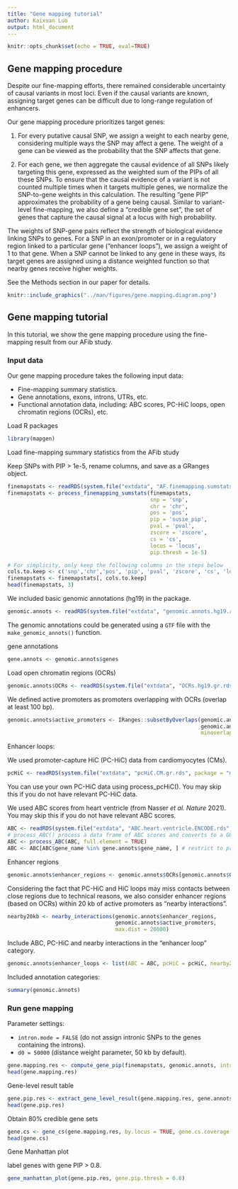 ```yaml
---
title: "Gene mapping tutorial"
author: Kaixuan Luo
output: html_document
---
```


```r
knitr::opts_chunk$set(echo = TRUE, eval=TRUE)
```

## Gene mapping procedure

Despite our fine-mapping efforts, there remained considerable uncertainty of 
causal variants in most loci. Even if the causal variants are known, 
assigning target genes can be difficult due to long-range regulation of enhancers. 

Our gene mapping procedure prioritizes target genes: 

(1) For every putative causal SNP, we assign a weight to each nearby gene, 
considering multiple ways the SNP may affect a gene.
The weight of a gene can be viewed as the probability that the SNP affects that gene. 

(2) For each gene, we then aggregate the causal evidence of all SNPs likely 
targeting this gene, expressed as the weighted sum of the PIPs of all these SNPs. 
To ensure that the causal evidence of a variant is not counted multiple times 
when it targets multiple genes, we normalize the SNP-to-gene weights in this 
calculation. The resulting “gene PIP” approximates the probability of a gene 
being causal. 
Similar to variant-level fine-mapping, we also define a “credible gene set”, 
the set of genes that capture the causal signal at a locus with high probability.

The weights of SNP-gene pairs reflect the strength of biological evidence 
linking SNPs to genes. 
For a SNP in an exon/promoter or in a regulatory region linked to a particular gene 
("enhancer loops"), 
we assign a weight of 1 to that gene. 
When a SNP cannot be linked to any gene 
in these ways, its target genes are assigned using a distance weighted function
so that nearby genes receive higher weights. 

See the Methods section in our paper for details.


```r
knitr::include_graphics("../man/figures/gene.mapping.diagram.png")
```

## Gene mapping tutorial

In this tutorial, we show the gene mapping procedure using the fine-mapping result 
from our AFib study.

### Input data

Our gene mapping procedure takes the following input data:

* Fine-mapping summary statistics.
* Gene annotations, exons, introns, UTRs, etc.
* Functional annotation data, including: ABC scores, PC-HiC loops,
open chromatin regions (OCRs), etc. 

Load R packages
```r
library(mapgen)
```

Load fine-mapping summary statistics from the AFib study

Keep SNPs with PIP > 1e-5, rename columns, and save as a GRanges object.
```r
finemapstats <- readRDS(system.file("extdata", "AF.finemapping.sumstats.rds", package = "mapgen"))
finemapstats <- process_finemapping_sumstats(finemapstats, 
                                             snp = 'snp', 
                                             chr = 'chr', 
                                             pos = 'pos', 
                                             pip = 'susie_pip', 
                                             pval = 'pval', 
                                             zscore = 'zscore', 
                                             cs = 'cs', 
                                             locus = 'locus',  
                                             pip.thresh = 1e-5)

# For simplicity, only keep the following columns in the steps below
cols.to.keep <- c('snp','chr','pos', 'pip', 'pval', 'zscore', 'cs', 'locus')
finemapstats <- finemapstats[, cols.to.keep]
head(finemapstats, 3)
```

We included basic genomic annotations (hg19) in the package.

```r
genomic.annots <- readRDS(system.file("extdata", "genomic.annots.hg19.rds", package = "mapgen"))
```

The genomic annotations could be generated using a `GTF` file with the 
`make_genomic_annots()` function.

gene annotations
```r
gene.annots <- genomic.annots$genes
```

Load open chromatin regions (OCRs) 
```r
genomic.annots$OCRs <- readRDS(system.file("extdata", "OCRs.hg19.gr.rds", package = "mapgen"))
```

We defined active promoters as promoters overlapping with OCRs (overlap at least 100 bp). 
```r
genomic.annots$active_promoters <- IRanges::subsetByOverlaps(genomic.annots$promoters, 
                                                             genomic.annots$OCRs, 
                                                             minoverlap = 100)
```

Enhancer loops:

We used promoter-capture HiC (PC-HiC) data from cardiomyocytes (CMs).
```r
pcHiC <- readRDS(system.file("extdata", "pcHiC.CM.gr.rds", package = "mapgen"))
```

You can use your own PC-HiC data using process_pcHiC(). 
You may skip this if you do not have relevant PC-HiC data.

We used ABC scores from heart ventricle (from Nasser *et al.* *Nature* 2021). 
You may skip this if you do not have relevant ABC scores.
```r
ABC <- readRDS(system.file("extdata", "ABC.heart.ventricle.ENCODE.rds", package = "mapgen"))
# process_ABC() process a data frame of ABC scores and converts to a GRanges object.
ABC <- process_ABC(ABC, full.element = TRUE)
ABC <- ABC[ABC$gene_name %in% gene.annots$gene_name, ] # restrict to protein coding genes
```

Enhancer regions
```r
genomic.annots$enhancer_regions <- genomic.annots$OCRs[genomic.annots$OCRs$peakType!="Promoter",]
```

Considering the fact that PC-HiC and HiC loops may miss contacts between close regions
due to technical reasons, 
we also consider enhancer regions (based on OCRs) within 20 kb of active promoters
as "nearby interactions". 
```r
nearby20kb <- nearby_interactions(genomic.annots$enhancer_regions,
                                  genomic.annots$active_promoters, 
                                  max.dist = 20000)
```

Include ABC, PC-HiC and nearby interactions in the "enhancer loop" category.
```r
genomic.annots$enhancer_loops <- list(ABC = ABC, pcHiC = pcHiC, nearby20kb = nearby20kb)
```

Included annotation categories:
```r
summary(genomic.annots)
```

### Run gene mapping

Parameter settings: 

* `intron.mode = FALSE` (do not assign intronic SNPs to the genes containing the introns).
* `d0 = 50000` (distance weight parameter, 50 kb by default).

```r
gene.mapping.res <- compute_gene_pip(finemapstats, genomic.annots, intron.mode = FALSE, d0 = 50000)
head(gene.mapping.res)
```

Gene-level result table
```r
gene.pip.res <- extract_gene_level_result(gene.mapping.res, gene.annots)
head(gene.pip.res)
```

Obtain 80% credible gene sets
```r
gene.cs <- gene_cs(gene.mapping.res, by.locus = TRUE, gene.cs.coverage = 0.8)
head(gene.cs)
```

Gene Manhattan plot

label genes with gene PIP > 0.8.
```r
gene_manhattan_plot(gene.pip.res, gene.pip.thresh = 0.8)
```

